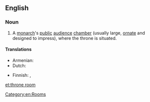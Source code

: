 ==English==
{{wikipedia}}

===Noun===
{{en-noun|sg=[[throne]] [[room]]}}

# A [[monarch]]'s [[public]] [[audience]] [[chamber]] (usually large, [[ornate]] and designed to impress), where the throne is situated.

====Translations====
{{trans-top|monarch’s public audience chamber}}
* Armenian: {{t-|hy|գահասրահ|tr=gahasrah}}
* Dutch: {{t-|nl|troonzaal|f}}
{{trans-mid}}
* Finnish: {{t-|fi|valtaistuinsali}}, {{t-|fi|valtaistuinhuone}}
{{trans-bottom}}

[[Category:en:Rooms]]

[[et:throne room]]